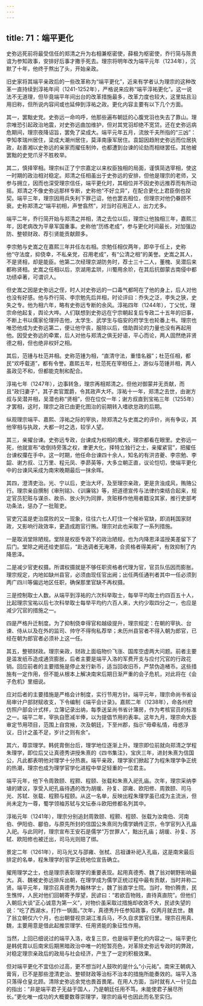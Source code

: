```yaml
---
---
---
```

title: 71：端平更化
---



史弥远死前将最受信任的郑清之升为右相兼枢密使，薛极为枢密使，乔行简与陈贵谊为参知政事，安排好后事才撒手死去。理宗将明年改为端平元年（1234年），沉默了十年，他终于熬出了头，开始亲政。

旧史家将其端平亲政后的一些改革称为“端平更化”，近来有学者认为理宗的这种改革一直持续到淳祐年间（1241-1252年），严格说来应称“端平淳祐更化”。这一说法不无道理，但毕竟端平年间出台的改革措施最多，改革力度也较大，这里姑且沿用旧称，但所说内容间或也延伸到淳祐之政。更化内容主要有以下几个方面。

其一，罢黜史党。史弥远一命呜呼，他那些遍布朝廷的心腹党羽也失去了靠山。理宗唯恐引起政治地震，对史弥远曲加维护，但对其党羽却绝不宽贷。还在史弥远病危期间，理宗夜降诏旨，罢免了梁成大。端平元年五月，流放千夫所指的“三凶”：李知孝瑞州居住，梁成大潮州居住，莫泽南康军居住。袁韶因趋附史弥远而位居执政，赵善湘以史弥远的亲家而擢任制帅，也都遭到台谏的论劾而相继罢任。其他被罢黜的史党爪牙不胜枚举。

其二，慎择宰相。理宗纠正了宁宗嘉定以来权臣独相的局面，谨慎简选宰相，使这一时期的政治相对稳定。郑清之任相虽出于史弥远的安排，但他是理宗的老师，又参与拥立，因而也深受理宗信任，端平更化时，其相位并不因史弥远推荐而有所动摇。郑清之不像史弥远那样专断，史称他“不好立异”，在配合更化上君臣倒也投契。端平三年，理宗因用兵失利下罪己诏，他也罢去相位，但理宗对他仍眷顾不衰。史称郑清之“端平初相，声誉翕然”，对当时召用正人，出力尤多。

端平二年，乔行简开始与郑清之并相，清之去位以后，理宗让他独相三年，嘉熙三年，因老病改为平章军国重事。史称他“历练老成”，参与更化时间最长，对加强边防、整顿财政、荐引贤能贡献颇多。

李宗勉与史嵩之在嘉熙三年并任左右相。宗勉任相仅两年，即卒于任上，史称他“守法度，抑侥幸，不私亲党，召用老成”，有“公清之相”的美誉。史嵩之其人，不是贤相，却是能臣。他第二次经理京湖防务时，荐士三十二人，董槐、吴潜后来都称贤相。史嵩之任相以后，京湖用孟珙，川蜀用余玠，在其后抗御蒙古南侵中都功绩卓著，可谓识人。

但史嵩之因是史弥远之侄，时人对史弥远的一口毒气都呵在了他的身上，后人对他也没有好感。他与乔行简、李宗勉先后并相，时论评曰：乔失之泛，李失之狭，史失之专。他为相六年，略有史弥远专断的余风。淳祐四年（1244年），丁父忧，理宗命他起复，舆论大哗。人们联想到史弥远在宁宗朝起复后专政二十五年的旧事，不断上书以儒家伦理抨击他，太学生、武学生与临安的府学生也轮番上书。理宗也唯恐他成为史弥远第二，便让他守丧，服除以后，借助舆论的力量也没有再起用他。因受史弥远的牵累，后人对他与郑清之俱无好语，平心而论，两人固然绝非贤德之相，但也绝非权奸之相。

其后，范锺与杜范并相。史称范锺为相，“直清守法，重惜名器”；杜范任相，都民“欢呼载道”，都有令誉。嘉熙五年，杜范死在宰相任上，游似与范锺并相，两人虽政见不和，但都能克制和配合。

淳祐七年（1247年），边事转急，理宗再相郑清之。但他对御蒙并无贡献，而且“政归妻子”，其子卖官鬻爵，令其政声大坏。淳祐十一年，郑清之去世，由谢方叔与吴潜并相，吴潜也称“贤相”，但在位仅一年；谢方叔直到宝祐三年（1255年）才罢相，这时，理宗之政已由更化图治的前期转入嗜欲怠政的后期。

纵观理宗端平、嘉熙、淳祐之际的宰执，除郑清之与史嵩之的评价，尚有争议，其他宰相与执政，大都一时之选，较孚人望。

其三，亲擢台谏。史弥远专政，台谏成为权相的鹰犬，理宗都看在眼里。史弥远一死，他就宣布“收倒持旁落之权，聿更大化，择特立独行之士，亲擢紧官”，把擢任台谏权攥在手中。这一时期，他任命台谏四十余人，知名的有洪咨夔、李宗勉、李韶、谢方叔、江万里、程元凤、李昴英等，大多立朝正直，议论恺切，使端平更化中的台谏风采成为南宋晚期最后一抹余晖。

其四，澄清吏治。光、宁以后，吏治大坏，及至理宗亲政，更是贪浊成风，贿赂公行。理宗亲自撰制《审刑铭》、《训廉铭》等，把道德宣传与法律约束结合起来，规定官员犯赃与谋杀、故杀、放火列为同罪，贪赃移作他用者籍没其家，推行吏部考功条法，惩办了一批赃吏。

官吏冗滥是吏治腐败的又一现象，往往六七人盯住一个候补官缺，即消耗国家财政，又影响行政效率，更造成跑官行贿。理宗对此也采取了一系列措施。

一是取消堂除陋规。堂除是权臣专政下的政治陋规，也为内降恩泽滥授美差留下了后门。堂除之阙还给吏部后，“赴选调者无淹滞，合资格者得美阙”，有效抑制了内降恩泽。

二是减少官吏权摄。所谓权摄就是不够任职资格者代理为官，官员队伍因而膨胀。理宗规定，内地如缺州县官，必须由现任官出阙；出任两任通判者其中一任必须到两广四川等偏远地区任职，确保那里官缺不再权摄。

三是控制取士人数。从端平到淳祐的六次科举取士，每举平均取士约四百五十人，比起理宗宝祐以后七次科举取士每举平均约六百人来，大约少取四分之一，也应是减少冗官的措施之一。

四是严格升迁制度。为了抑制侥幸得官和越级提升，理宗规定：在朝的宰执、台谏、侍从以及在外的监司、帅守不得徇私荐举；未历州县官者不得入朝为郎官，已经在朝为郎官者必须补上这一任。

其五，整顿财政。理宗亲政，财政上面临物价飞涨、国库空虚两大问题。前者主要是滥发纸币造成通货膨胀，后者主要是端平入洛的军费开支与应付冗官的行政花销。回应前者的主要措施是停止发行新币，适当回收旧币，严禁伪造楮币。这些措施有一定作用，但不能从根本上解决南宋后期日渐严重的会子危机，对此将在《会子危机》里细说。

应对后者的主要措施是严格会计制度，实行节用方针。端平元年，理宗命尚书省设局审计户部财赋收支，下令编制《端平会计录》。嘉熙二年（1238年），命各州府仿照户部会计式样，立簿记录出纳，每季送呈尚书省计簿房，作为考核官员的标准之一。端平二年，宰执自愿减半俸，以为提倡节用的表率。这年九月，理宗命大臣审定节用项目，范围上自宫掖，次及朝廷，下至州郡，指示“毋牵私情，毋惑浮议，日计之虽不足，岁计之则有余”。

其六，尊崇理学。韩侂胄倒台后，理学地位逐渐上升。理宗即位前就向郑清之学程朱理学，即位后又让真德秀讲授朱熹的《四书集注》，宝庆三年，进封朱熹为信国公，凡此都表明他对理学十分热衷。端平亲政，理学家们掀起了为程朱理学争正统的热潮，理宗也成为理学官学化进程中举足轻重的一位君主。

端平元年，他下令周敦颐、程颢、程颐、张载和朱熹入祀孔庙。次年，理宗采纳李埴的建议，享受入祀孔庙待遇的改为胡瑗、孙复、邵雍、欧阳修、周敦颐、司马光、苏轼、张载、程颢与程颐。从这一名单，反映出程朱理学虽已成为主流派，但尚未定为一尊，蜀学领袖苏轼与文坛泰斗欧阳修都名列其中。

淳祐元年（1241年），理宗分别追封周敦颐、程颢、程颐、张载为汝南伯、河南伯、伊阳伯、郿伯，与原先所封的信国公朱熹同为儒学嫡传正宗，令学官列入孔庙入祀。与此同时，理宗宣布王安石是儒学“万世罪人”，黜出孔庙；胡瑗、孙复、苏轼、欧阳修也被迁出，司马光则赔了绑。

景定二年（1261年），司马光又与邵雍、张栻、吕祖谦补祀入孔庙，这是南宋最后排定的名单，程朱理学的官学正统地位宣告确立。

擢用理学之士，也是理宗表彰理学的重要表现。起用真德秀、魏了翁对朝野影响最大。真、魏被史弥远排斥出朝，在理学成为儒学正统过程中最有贡献，当时并称二贤。端平元年，理宗召真德秀为翰林学士，魏了翁直学士院。当时，物价腾贵，民生憔悴，人民对他们回朝寄予厚望，民谚曰：“若欲百物贱，直待真直院”。但他们入朝后大谈“正心诚意为第一义”，对物价虽采取过措施却收效不大，民谚失望的说：“吃了西湖水，打作一锅面。”次年，真德秀升任参知政事，仅两月就去世。魏了翁立朝仅六个月，也出朝督视京湖江淮兵马，不久自求罢官归里。理宗召用真、魏，主要用意是借此起推崇理学、任用贤能的象征性作用。

当然，上回已细说过的端平入洛，收复三京，也是端平更化的内容之一。端平更化是韩侂胄以后南宋后期黑暗政治中唯一的短暂亮色，对革除史弥远专政时的弊政，对稳定理宗亲政后的政局与社会经济，产生了一定的积极效果。

但对端平更化不宜估价过高，更不想当时人鼓吹的是什么“小元祐”。南宋王朝病入膏肓，已不是那些澄清吏治、整顿财政等治标不治本的措施所能奏效的。端平入洛只落得仓皇北顾。清除史弥远余党也畏首畏尾。在用人方面，当时就有人一针见血的指出：“非是端平君子无益于国人，乃是朝廷任用不笃，未能使君子展尽所长。”更化唯一成功的大概要数尊崇理学，理宗的庙号也因此而名至实归。